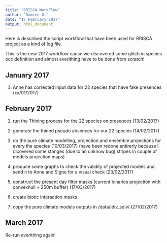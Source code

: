 ```yaml
---
title: "BRISCA_WorkFlow"
author: "Damien G."
date: "17 February 2017"
output: html_document
---
```


Here is described the script workflow that have been used for BRISCA project as a kind of log file.

This is the new 2017 workflow cause we discovered some glitch in species occ definition and almost
everithing have to be done from scratch!


## January 2017

1. Anne has corrected input data for 22 species that have fake presences (xx/01/2017)

## February 2017

1. run the Thining process for the 22 species on presences (13/02/2017)

2. generate the thined pseudo absences for our 22 species (14/02/2017)

3. do the pure climate modelling, projection and ensemble projections for every the species (10/03/2017) (have been redone entirerly because I dicovered some stanges (due to an unknow bug) stripes in couple of models projection maps)

4. produce some graphs to check the validity of projected models and send it to Anne and Signe for a visual check (23/02/2017)

5. construct the present day filter masks (current binaries projection with convexhull + 250m buffer) (17/03/2017)

7. create biotic interaction masks

5. copy the pure climate models outputs in /data/idiv_sdiv/ (27/02/2017)

## March 2017

Re-run everithing again!
